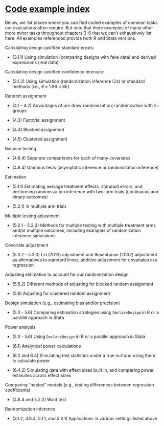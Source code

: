 # [Code example index](#codeindex)

Below, we list places where you can find coded examples of common tasks our evaluations often require. But note that there examples of many other more minor tasks throughout chapters 3-6 that we can't exhaustively list here. All examples referenced provide both R and Stata versions.

Calculating design-justified standard errors:

- (3.1.1) Using simulation (comparing designs with fake data) and derived expressions (real data)

Calculating design-justified confidence intervals:

- (3.1.2) Using simulation (randomization inference CIs) or standard methods (i.e., $\theta \pm 1.96 \times SE$)

Random assignment

- (4.1 - 4.2) Advantages of urn draw randomization; randomization with 2+ groups

- (4.3) Factorial assignment

- (4.4) Blocked assignment

- (4.5) Clustered assignment

Balance testing

- (4.8.4) Separate comparisons for each of many covariates

- (4.8.4) Omnibus tests (asymptotic inference or randomization inference)

Estimation

- (5.1.1) Estimating average treatment effects, standard errors, and performing randomization inference with two-arm trials (continuous and binary outcomes)

- (5.2.1) In multiple arm trials

Multiple testing adjustment

- (5.2.1 - 5.2.2) Methods for multiple testing with multiple treatment arms and/or multiple outcomes, including examples of randomization inference simulations

Covariate adjustment

- (5.3.2 - 5.3.3) Lin (2013) adjustment and Rosenbaum (2002) adjustment as alternatives to standard linear, additive adjustment for covariates in a regression

Adjusting estimation to account for our randomization design

- (5.5.2) Different methods of adjusting for blocked random assignment

- (5.6) Adjusting for clustered random assignment

Design simulation (e.g., estimating bias and/or precision)

- (5.3 - 5.6) Comparing estimation strategies using `DeclareDesign` in R or a parallel approach in Stata

Power analysis

- (5.3 - 5.6) Using `DeclareDesign` in R or a parallel approach in Stata

- (6.1) Analytical power calculations

- (6.2 and 6.4) Simulating test statistics under a true null and using them to calculate power

- (6.4.2) Simulating data with effect sizes built in, and comparing power estimates across effect sizes

Comparing "nested" models (e.g., testing differences between regression coefficients)

- (4.8.4 and 5.2.2) Wald test

Randomization inference

- (3.1.2, 4.8.4, 5.1.1, and 5.2.1) Applications in various settings listed above
